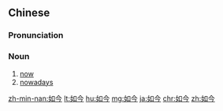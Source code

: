 ==Chinese==
{{zh-forms}}

===Pronunciation===
{{zh-pron
|m=rújīn
|c=jyu4 gam1
|h=pfs=n:yì-kîm/s:yì-kîn
|mn=qz,tp,xm:lû-kim/kh,zz:jû-kim/twvk:jî-kim/qz:lîr-kim
|ma=Zh-rújin.ogg
|cat=n
}}

===Noun===
{{zh-noun}}

# [[now]]
# [[nowadays]]

{{zh-cat|Elementary}}

[[zh-min-nan:如今]]
[[lt:如今]]
[[hu:如今]]
[[mg:如今]]
[[ja:如今]]
[[chr:如今]]
[[zh:如今]]